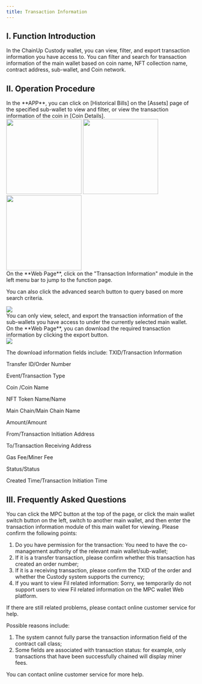```yaml
---
title: Transaction Information
---
```


## I. Function Introduction

In the ChainUp Custody wallet, you can view, filter, and export transaction information you have access to. You can filter and search for transaction information of the main wallet based on coin name, NFT collection name, contract address, sub-wallet, and Coin network.

## II. Operation Procedure

<Steps>
<Step title="View Transaction Information">
In the **APP**, you can click on [Historical Bills] on the [Assets] page of the specified sub-wallet to view and filter, or view the transaction information of the coin in [Coin Details].
 <div className="w-full flex items-center justify-center">
    <CardGroup cols={3}>
    <img src="/images/user-guide/his1.png" width="200"/>
    <img src="/images/user-guide/his2.png" width="200"/>
     <img src="/images/user-guide/his3.png" width="200"/>
    </CardGroup>
</div>
On the **Web Page**, click on the "Transaction Information" module in the left menu bar to jump to the function page.

You can also click the advanced search button to query based on more search criteria.
<div className="w-full flex items-center justify-center">
    <img src="/images/user-guide/record1.png" />
</div>

<Note>
You can only view, select, and export the transaction information of the sub-wallets you have access to under the currently selected main wallet.
</Note>

</Step>


<Step title="Export Transaction Information">
On the **Web Page**, you can download the required transaction information by clicking the export button.

<div className="w-full flex items-center justify-center">
    <img src="/images/user-guide/record5.png" />
</div>

The download information fields include:
<Tip>
TXID/Transaction Information

Transfer ID/Order Number

Event/Transaction Type

Coin /Coin Name

NFT Token Name/Name

Main Chain/Main Chain Name

Amount/Amount

From/Transaction Initiation Address

To/Transaction Receiving Address

Gas Fee/Miner Fee

Status/Status

Created Time/Transaction Initiation Time
</Tip>
</Step>

</Steps>

## III. Frequently Asked Questions

<Accordion title="How do I view the transaction information of other main wallets?">
You can click the MPC button at the top of the page, or click the main wallet switch button on the left, switch to another main wallet, and then enter the transaction information module of this main wallet for viewing.
</Accordion>

<Accordion title="Why can't I view or search for a certain transaction information?">
Please confirm the following points:

1. Do you have permission for the transaction: You need to have the co-management authority of the relevant main wallet/sub-wallet;
2. If it is a transfer transaction, please confirm whether this transaction has created an order number;
3. If it is a receiving transaction, please confirm the TXID of the order and whether the Custody system supports the currency;
4. If you want to view Fil related information: Sorry, we temporarily do not support users to view Fil related information on the MPC wallet Web platform.

If there are still related problems, please contact online customer service for help.
</Accordion>

<Accordion title="Why does some transaction information seem incomplete?">
Possible reasons include:

1. The system cannot fully parse the transaction information field of the contract call class;
2. Some fields are associated with transaction status: for example, only transactions that have been successfully chained will display miner fees.

You can contact online customer service for more help.
</Accordion>
